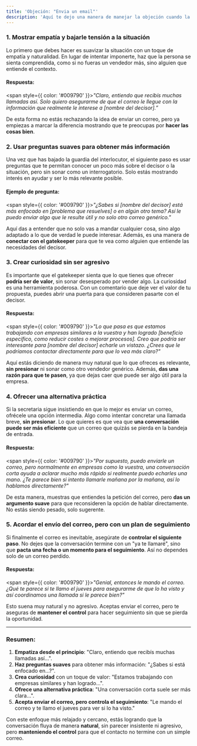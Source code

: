 ```yaml
---
title: 'Objeción: "Envia un email"'
description: 'Aquí te dejo una manera de manejar la objeción cuando la secretaria detecta que eres vendedor y te pide que envíes un correo sin haber hablado con la persona decisoria.'
---
```


### 1. **Mostrar empatía y bajarle tensión a la situación**
Lo primero que debes hacer es suavizar la situación con un toque de empatía y naturalidad. En lugar de intentar imponerte, haz que la persona se sienta comprendida, como si no fueras un vendedor más, sino alguien que entiende el contexto.

#### Respuesta:

<span style={{ color: '#009790' }}>_"Claro, entiendo que recibís muchas llamadas así. Solo quiero asegurarme de que el correo le llegue con la información que realmente le interese a [nombre del decisor].”_</span>

De esta forma no estás rechazando la idea de enviar un correo, pero ya empiezas a marcar la diferencia mostrando que te preocupas por **hacer las cosas bien**.

### 2. **Usar preguntas suaves para obtener más información**
Una vez que has bajado la guardia del interlocutor, el siguiente paso es usar preguntas que te permitan conocer un poco más sobre el decisor o la situación, pero sin sonar como un interrogatorio. Solo estás mostrando interés en ayudar y ser lo más relevante posible.

#### Ejemplo de pregunta:
<span style={{ color: '#009790' }}>_"¿Sabes si [nombre del decisor] está más enfocado en [problema que resuelves] o en algún otro tema? Así le puedo enviar algo que le resulte útil y no solo otro correo genérico."_</span>

Aquí das a entender que no solo vas a mandar cualquier cosa, sino algo adaptado a lo que de verdad le puede interesar. Además, es una manera de **conectar con el gatekeeper** para que te vea como alguien que entiende las necesidades del decisor.

### 3. **Crear curiosidad sin ser agresivo**
Es importante que el gatekeeper sienta que lo que tienes que ofrecer **podría ser de valor**, sin sonar desesperado por vender algo. La curiosidad es una herramienta poderosa. Con un comentario que deje ver el valor de tu propuesta, puedes abrir una puerta para que consideren pasarte con el decisor.

#### Respuesta:
<span style={{ color: '#009790' }}>_"Lo que pasa es que estamos trabajando con empresas similares a la vuestra y han logrado [beneficio específico, como reducir costes o mejorar procesos]. Creo que podría ser interesante para [nombre del decisor] echarle un vistazo. ¿Crees que le podríamos contactar directamente para que lo vea más claro?"_</span>

Aquí estás diciendo de manera muy natural que lo que ofreces es relevante, **sin presionar** ni sonar como otro vendedor genérico. Además, **das una razón para que te pasen**, ya que dejas caer que puede ser algo útil para la empresa.

### 4. **Ofrecer una alternativa práctica**
Si la secretaria sigue insistiendo en que lo mejor es enviar un correo, ofrécele una opción intermedia. Algo como intentar concretar una llamada breve, **sin presionar**. Lo que quieres es que vea que **una conversación puede ser más eficiente** que un correo que quizás se pierda en la bandeja de entrada.

#### Respuesta:
<span style={{ color: '#009790' }}>_"Por supuesto, puedo enviarle un correo, pero normalmente en empresas como la vuestra, una conversación corta ayuda a aclarar mucho más rápido si realmente puedo echarles una mano. ¿Te parece bien si intento llamarle mañana por la mañana, así lo hablamos directamente?"_</span>

De esta manera, muestras que entiendes la petición del correo, pero **das un argumento suave** para que reconsideren la opción de hablar directamente. No estás siendo pesado, solo sugerente.

### 5. **Acordar el envío del correo, pero con un plan de seguimiento**
Si finalmente el correo es inevitable, asegúrate de **controlar el siguiente paso**. No dejes que la conversación termine con un "ya te llamaré", sino que **pacta una fecha o un momento para el seguimiento**. Así no dependes solo de un correo perdido.

#### Respuesta:
<span style={{ color: '#009790' }}>_"Genial, entonces le mando el correo. ¿Qué te parece si te llamo el jueves para asegurarme de que lo ha visto y así coordinamos una llamada si le parece bien?"_</span>

Esto suena muy natural y no agresivo. Aceptas enviar el correo, pero te aseguras de **mantener el control** para hacer seguimiento sin que se pierda la oportunidad.

---

### Resumen:

1. **Empatiza desde el principio**: "Claro, entiendo que recibís muchas llamadas así…".
2. **Haz preguntas suaves** para obtener más información: "¿Sabes si está enfocado en…?".
3. **Crea curiosidad** con un toque de valor: "Estamos trabajando con empresas similares y han logrado...".
4. **Ofrece una alternativa práctica**: "Una conversación corta suele ser más clara…".
5. **Acepta enviar el correo, pero controla el seguimiento**: "Le mando el correo y te llamo el jueves para ver si lo ha visto."

Con este enfoque más relajado y cercano, estás logrando que la conversación fluya de manera **natural**, sin parecer insistente ni agresivo, pero **manteniendo el control** para que el contacto no termine con un simple correo.
